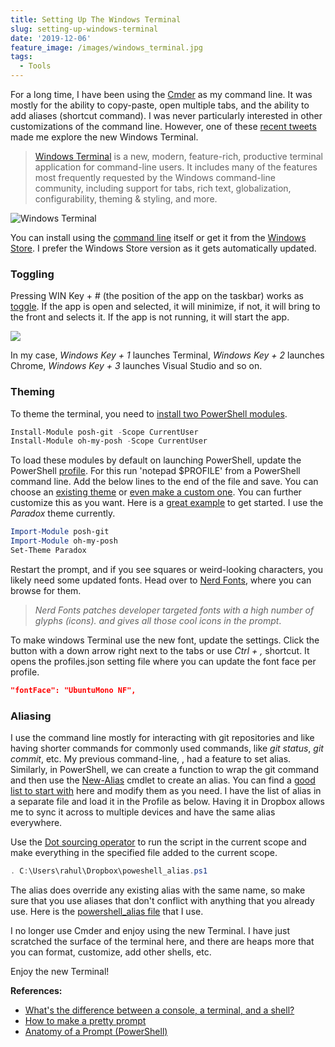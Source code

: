 ```yaml
---
title: Setting Up The Windows Terminal
slug: setting-up-windows-terminal
date: '2019-12-06'
feature_image: /images/windows_terminal.jpg
tags:
  - Tools
---
```

For a long time, I have been using the [Cmder](/blog/cmder-portable-console-emulator-for-windows/) as my command line. It was mostly for the ability to copy-paste, open multiple tabs, and the ability to add aliases (shortcut command). I was never particularly interested in other customizations of the command line. However, one of these [recent tweets](https://twitter.com/bradwilson/status/1199826823628017664) made me explore the new Windows Terminal.

> [Windows Terminal](https://github.com/microsoft/terminal) is a new, modern, feature-rich, productive terminal application for command-line users. It includes many of the features most frequently requested by the Windows command-line community, including support for tabs, rich text, globalization, configurability, theming & styling, and more.

![Windows Terminal](/images/windows_terminal.jpg)

You can install using the [command line](https://github.com/microsoft/terminal#installing-and-running-windows-terminal) itself or get it from the [Windows Store](https://www.microsoft.com/en-us/p/windows-terminal-preview/9n0dx20hk701#activetab=pivot:overviewtab). I prefer the Windows Store version as it gets automatically updated.

### Toggling

Pressing WIN Key + # (the position of the app on the taskbar) works as [toggle](https://www.itprotoday.com/access-taskbar-keyboard-shortcuts). If the app is open and selected, it will minimize, if not, it will bring to the front and selects it. If the app is not running, it will start the app.

![](/images/windows_terminal_toggle.jpg)

In my case, _Windows Key + 1_ launches Terminal, _Windows Key + 2_ launches Chrome, _Windows Key + 3_ launches Visual Studio and so on.

### Theming

To theme the terminal, you need to [install two PowerShell modules](https://github.com/JanDeDobbeleer/oh-my-posh?WT.mc_id=-blog-scottha#installation).

```powershell
Install-Module posh-git -Scope CurrentUser
Install-Module oh-my-posh -Scope CurrentUser

```

To load these modules by default on launching PowerShell, update the PowerShell [profile](https://docs.microsoft.com/en-us/powershell/module/microsoft.powershell.core/about/about_profiles?view=powershell-6#the-profile-variable). For this run 'notepad $PROFILE' from a PowerShell command line. Add the below lines to the end of the file and save. You can choose an [existing theme](https://github.com/JanDeDobbeleer/oh-my-posh?WT.mc_id=-blog-scottha#themes) or [even make a custom one](https://github.com/JanDeDobbeleer/oh-my-posh?WT.mc_id=-blog-scottha#creating-your-own-theme). You can further customize this as you want. Here is a [great example](https://bradwilson.io/blog/prompt/powershell#windowsterminal) to get started. I use the _Paradox_ theme currently.

```powershell
Import-Module posh-git
Import-Module oh-my-posh
Set-Theme Paradox

```

Restart the prompt, and if you see squares or weird-looking characters, you likely need some updated fonts. Head over to [Nerd Fonts](https://www.nerdfonts.com/), where you can browse for them.

> _Nerd Fonts patches developer targeted fonts with a high number of glyphs (icons). and gives all those cool icons in the prompt_.

To make windows Terminal use the new font, update the settings. Click the button with a down arrow right next to the tabs or use _Ctrl + ,_ shortcut. It opens the profiles.json setting file where you can update the font face per profile.

```json
"fontFace": "UbuntuMono NF",

```

### Aliasing

I use the command line mostly for interacting with git repositories and like having shorter commands for commonly used commands, like _git status_, _git commit_, etc. My previous command-line, <BlogLink
  href="/blog/cmder-portable-console-emulator-for-windows"
  title="Tip of the Week: Cmder - Portable Console Emulator for Windows"
  description="Read this interesting blog post"
  authorImage="/images/logo-512x512-24.png"
  authorName="Rahul Nath"
  authorTitle="Rahul Pulikkot Nath"
  featureImage="/images/cmder.png"
/>, had a feature to set alias. Similarly, in PowerShell, we can create a function to wrap the git command and then use the [New-Alias](https://docs.microsoft.com/en-us/powershell/module/microsoft.powershell.utility/new-alias?view=powershell-6) cmdlet to create an alias. You can find a [good list to start with](https://stackoverflow.com/a/23201953/1948745) here and modify them as you need. I have the list of alias in a separate file and load it in the Profile as below. Having it in Dropbox allows me to sync it across to multiple devices and have the same alias everywhere.

Use the [Dot sourcing operator](https://docs.microsoft.com/en-us/powershell/module/microsoft.powershell.core/about/about_operators?view=powershell-6#dot-sourcing-operator-) to run the script in the current scope and make everything in the specified file added to the current scope.

```powershell
. C:\Users\rahul\Dropbox\poweshell_alias.ps1

```

The alias does override any existing alias with the same name, so make sure that you use aliases that don't conflict with anything that you already use. Here is the [powershell\_alias file](https://gist.github.com/rahulpnath/8a6413dadf8759ffbc9778d018ab2039) that I use.

I no longer use Cmder and enjoy using the new Terminal. I have just scratched the surface of the terminal here, and there are heaps more that you can format, customize, add other shells, etc.

Enjoy the new Terminal!

**References:**

-   [What's the difference between a console, a terminal, and a shell?](https://www.hanselman.com/blog/WhatsTheDifferenceBetweenAConsoleATerminalAndAShell.aspx)
-   [How to make a pretty prompt](https://www.hanselman.com/blog/HowToMakeAPrettyPromptInWindowsTerminalWithPowerlineNerdFontsCascadiaCodeWSLAndOhmyposh.aspx)
-   [Anatomy of a Prompt (PowerShell)](https://bradwilson.io/blog/prompt/powershell#windowsterminal)
